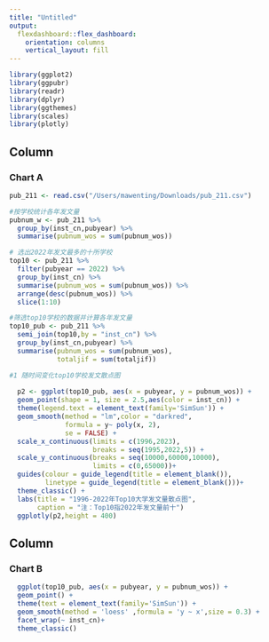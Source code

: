 ```yaml
---
title: "Untitled"
output: 
  flexdashboard::flex_dashboard:
    orientation: columns
    vertical_layout: fill
---
```


```r

library(ggplot2)
library(ggpubr)
library(readr)
library(dplyr)
library(ggthemes) 
library(scales) 
library(plotly)


```

Column {data-width=650}
-----------------------------------------------------------------------

### Chart A

```r
pub_211 <- read.csv("/Users/mawenting/Downloads/pub_211.csv")

#按学校统计各年发文量
pubnum_w <- pub_211 %>% 
  group_by(inst_cn,pubyear) %>% 
  summarise(pubnum_wos = sum(pubnum_wos)) 

# 选出2022年发文最多的十所学校
top10 <- pub_211 %>% 
  filter(pubyear == 2022) %>% 
  group_by(inst_cn) %>% 
  summarise(pubnum_wos = sum(pubnum_wos)) %>% 
  arrange(desc(pubnum_wos)) %>% 
  slice(1:10)

#筛选top10学校的数据并计算各年发文量
top10_pub <- pub_211 %>% 
  semi_join(top10,by = "inst_cn") %>% 
  group_by(inst_cn,pubyear) %>% 
  summarise(pubnum_wos = sum(pubnum_wos),
            totaljif = sum(totaljif))

#1 随时间变化top10学校发文散点图
 
  p2 <- ggplot(top10_pub, aes(x = pubyear, y = pubnum_wos)) + 
  geom_point(shape = 1, size = 2.5,aes(color = inst_cn)) + 
  theme(legend.text = element_text(family='SimSun')) +
  geom_smooth(method = "lm",color = "darkred", 
              formula = y~ poly(x, 2),
              se = FALSE) + 
  scale_x_continuous(limits = c(1996,2023),
                     breaks = seq(1995,2022,5)) +
  scale_y_continuous(breaks = seq(10000,60000,10000), 
                     limits = c(0,65000))+
  guides(colour = guide_legend(title = element_blank()), 
         linetype = guide_legend(title = element_blank()))+
  theme_classic() +
  labs(title = "1996-2022年Top10大学发文量散点图", 
       caption = "注：Top10指2022年发文量前十")
  ggplotly(p2,height = 400)

```

Column {data-width=350}
-----------------------------------------------------------------------

### Chart B

```r
  ggplot(top10_pub, aes(x = pubyear, y = pubnum_wos)) + 
  geom_point() + 
  theme(text = element_text(family='SimSun')) +
  geom_smooth(method = 'loess' ,formula = 'y ~ x',size = 0.3) +
  facet_wrap(~ inst_cn)+
  theme_classic() 
```



